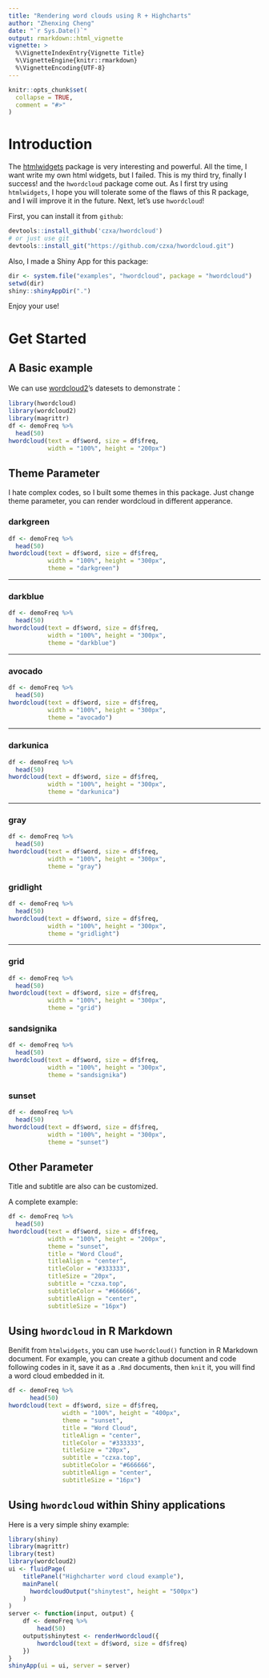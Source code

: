 ```yaml
---
title: "Rendering word clouds using R + Highcharts"
author: "Zhenxing Cheng"
date: "`r Sys.Date()`"
output: rmarkdown::html_vignette
vignette: >
  %\VignetteIndexEntry{Vignette Title}
  %\VignetteEngine{knitr::rmarkdown}
  %\VignetteEncoding{UTF-8}
---
```


```r
knitr::opts_chunk$set(
  collapse = TRUE,
  comment = "#>"
)
```

# Introduction

The [htmlwidgets](https://github.com/ramnathv/htmlwidgets) package is very interesting and powerful. All the time, I want write my own html widgets, but I failed. This is my third try, finally I success! and the `hwordcloud` package come out. As I first try using `htmlwidgets`, I hope you will tolerate some of the flaws of this R package, and I will improve it in the future. Next, let's use `hwordcloud`! 

First, you can install it from `github`: 

```r
devtools::install_github('czxa/hwordcloud')
# or just use git
devtools::install_git("https://github.com/czxa/hwordcloud.git")
```

Also, I made a Shiny App for this package:

```r
dir <- system.file("examples", "hwordcloud", package = "hwordcloud")
setwd(dir)
shiny::shinyAppDir(".")
```

Enjoy your use!

# Get Started

## A Basic example

We can use [wordcloud2](https://github.com/Lchiffon/wordcloud2)'s datesets to demonstrate：

```r
library(hwordcloud)
library(wordcloud2)
library(magrittr)
df <- demoFreq %>%
  head(50)
hwordcloud(text = df$word, size = df$freq, 
           width = "100%", height = "200px")
```

## Theme Parameter

I hate complex codes, so I built some themes in this package. Just change theme parameter, you can render wordcloud in different apperance.


### darkgreen

```r
df <- demoFreq %>%
  head(50)
hwordcloud(text = df$word, size = df$freq, 
           width = "100%", height = "300px",
           theme = "darkgreen")
```

---

### darkblue

```r
df <- demoFreq %>%
  head(50)
hwordcloud(text = df$word, size = df$freq, 
           width = "100%", height = "300px",
           theme = "darkblue")
```

---

### avocado

```r
df <- demoFreq %>%
  head(50)
hwordcloud(text = df$word, size = df$freq, 
           width = "100%", height = "300px",
           theme = "avocado")
```

---

### darkunica

```r
df <- demoFreq %>%
  head(50)
hwordcloud(text = df$word, size = df$freq, 
           width = "100%", height = "300px",
           theme = "darkunica")
```

---

### gray

```r
df <- demoFreq %>%
  head(50)
hwordcloud(text = df$word, size = df$freq, 
           width = "100%", height = "300px",
           theme = "gray")
```

### gridlight

```r
df <- demoFreq %>%
  head(50)
hwordcloud(text = df$word, size = df$freq, 
           width = "100%", height = "300px",
           theme = "gridlight")
```

---

### grid

```r
df <- demoFreq %>%
  head(50)
hwordcloud(text = df$word, size = df$freq, 
           width = "100%", height = "300px",
           theme = "grid")
```


### sandsignika

```r
df <- demoFreq %>%
  head(50)
hwordcloud(text = df$word, size = df$freq, 
           width = "100%", height = "300px",
           theme = "sandsignika")
```


### sunset

```r
df <- demoFreq %>%
  head(50)
hwordcloud(text = df$word, size = df$freq, 
           width = "100%", height = "300px",
           theme = "sunset")
```


## Other Parameter

Title and subtitle are also can be customized.

A complete example: 

```r
df <- demoFreq %>%
  head(50)
hwordcloud(text = df$word, size = df$freq, 
           width = "100%", height = "200px",
           theme = "sunset",
           title = "Word Cloud",
           titleAlign = "center",
           titleColor = "#333333",
           titleSize = "20px",
           subtitle = "czxa.top",
           subtitleColor = "#666666",
           subtitleAlign = "center",
           subtitleSize = "16px")
```

## Using `hwordcloud` in R Markdown

Benifit from `htmlwidgets`, you can use `hwordcloud()` function in R Markdown document. For example, you can create a github document and code following codes in it, save it as a `.Rmd` documents, then `knit` it, you will find a word cloud embedded in it.

```r
df <- demoFreq %>%
      head(50)
hwordcloud(text = df$word, size = df$freq, 
               width = "100%", height = "400px",
               theme = "sunset",
               title = "Word Cloud",
               titleAlign = "center",
               titleColor = "#333333",
               titleSize = "20px",
               subtitle = "czxa.top",
               subtitleColor = "#666666",
               subtitleAlign = "center",
               subtitleSize = "16px")
```

## Using `hwordcloud` within Shiny applications

Here is a very simple shiny example:

```r
library(shiny)
library(magrittr)
library(test)
library(wordcloud2)
ui <- fluidPage(
    titlePanel("Highcharter word cloud example"),
    mainPanel(
      hwordcloudOutput("shinytest", height = "500px")
    )
)
server <- function(input, output) {
    df <- demoFreq %>%
        head(50)
    output$shinytest <- renderHwordcloud({
        hwordcloud(text = df$word, size = df$freq)
    })
}
shinyApp(ui = ui, server = server)
```
